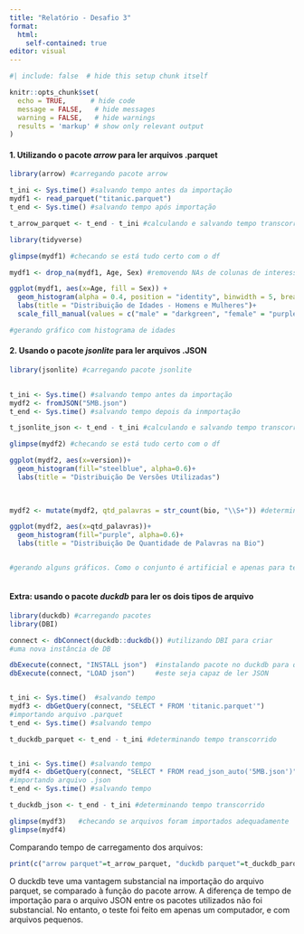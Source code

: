 ---
title: "Relatório - Desafio 3"
format: 
  html:
    self-contained: true
editor: visual
---

```{r setup}
#| include: false  # hide this setup chunk itself

knitr::opts_chunk$set(
  echo = TRUE,      # hide code
  message = FALSE,   # hide messages
  warning = FALSE,   # hide warnings
  results = 'markup' # show only relevant output
)

```

#### 1. Utilizando o pacote *arrow* para ler arquivos .parquet

```{r}
library(arrow) #carregando pacote arrow

t_ini <- Sys.time() #salvando tempo antes da importação
mydf1 <- read_parquet("titanic.parquet")
t_end <- Sys.time() #salvando tempo após importação

t_arrow_parquet <- t_end - t_ini #calculando e salvando tempo transcorrido

```

```{r}
library(tidyverse)

glimpse(mydf1) #checando se está tudo certo com o df

mydf1 <- drop_na(mydf1, Age, Sex) #removendo NAs de colunas de interesse

ggplot(mydf1, aes(x=Age, fill = Sex)) +
  geom_histogram(alpha = 0.4, position = "identity", binwidth = 5, breaks = seq(0, 100, by = 5))+
  labs(title = "Distribuição de Idades - Homens e Mulheres")+
  scale_fill_manual(values = c("male" = "darkgreen", "female" = "purple"))

#gerando gráfico com histograma de idades


```

#### 2. Usando o pacote *jsonlite* para ler arquivos .JSON

```{r}
library(jsonlite) #carregando pacote jsonlite

 
t_ini <- Sys.time() #salvando tempo antes da importação
mydf2 <- fromJSON("5MB.json")
t_end <- Sys.time() #salvando tempo depois da inmportação

t_jsonlite_json <- t_end - t_ini #calculando e salvando tempo transcorrido
```

```{r}
glimpse(mydf2) #checando se está tudo certo com o df

ggplot(mydf2, aes(x=version))+
  geom_histogram(fill="steelblue", alpha=0.6)+
  labs(title = "Distribuição De Versões Utilizadas")
  
  

mydf2 <- mutate(mydf2, qtd_palavras = str_count(bio, "\\S+")) #determinando qtd de palavras com reg. expr. e colocando em uma nova coluna.

ggplot(mydf2, aes(x=qtd_palavras))+
  geom_histogram(fill="purple", alpha=0.6)+
  labs(title = "Distribuição De Quantidade de Palavras na Bio")


#gerando alguns gráficos. Como o conjunto é artificial e apenas para testes, não há nenhuma conclusão a se tomar.
  
```

#### Extra: usando o pacote *duckdb* para ler os dois tipos de arquivo

```{r}
library(duckdb) #carregando pacotes
library(DBI)

connect <- dbConnect(duckdb::duckdb()) #utilizando DBI para criar 
#uma nova instância de DB

dbExecute(connect, "INSTALL json")  #instalando pacote no duckdb para que 
dbExecute(connect, "LOAD json")     #este seja capaz de ler JSON


t_ini <- Sys.time()  #salvando tempo
mydf3 <- dbGetQuery(connect, "SELECT * FROM 'titanic.parquet'") 
#importando arquivo .parquet
t_end <- Sys.time() #salvando tempo

t_duckdb_parquet <- t_end - t_ini #determinando tempo transcorrido


t_ini <- Sys.time() #salvando tempo 
mydf4 <- dbGetQuery(connect, "SELECT * FROM read_json_auto('5MB.json')")
#importando arquivo .json
t_end <- Sys.time() #salvando tempo

t_duckdb_json <- t_end - t_ini #determinando tempo transcorrido

glimpse(mydf3)   #checando se arquivos foram importados adequadamente
glimpse(mydf4)

```

Comparando tempo de carregamento dos arquivos:

```{r}
print(c("arrow parquet"=t_arrow_parquet, "duckdb parquet"=t_duckdb_parquet, "jsonlite json" = t_jsonlite_json, "duckdb json"=t_duckdb_json))
```

O duckdb teve uma vantagem substancial na importação do arquivo parquet, se comparado à função do pacote arrow. A diferença de tempo de importação para o arquivo JSON entre os pacotes utilizados não foi substancial. No entanto, o teste foi feito em apenas um computador, e com arquivos pequenos.

